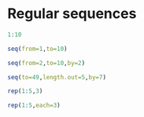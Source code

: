 # Regular sequences

```r
1:10
```

```r
seq(from=1,to=10)
```

```r
seq(from=2,to=10,by=2)
```

```r
seq(to=49,length.out=5,by=7)
```

```r
rep(1:5,3)
```

```r
rep(1:5,each=3)
```
